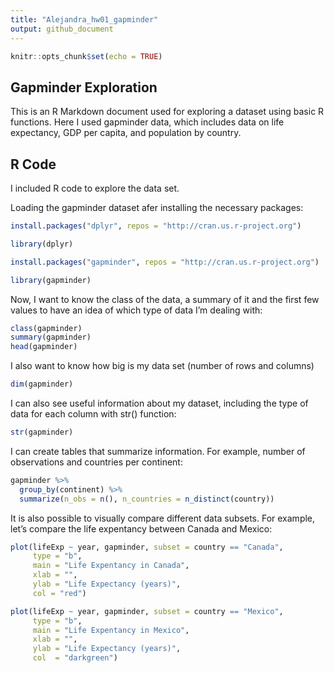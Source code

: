 ```yaml
---
title: "Alejandra_hw01_gapminder"
output: github_document
---
```


```r
knitr::opts_chunk$set(echo = TRUE)
```

## Gapminder Exploration

This is an R Markdown document used for exploring a dataset using basic R functions. Here I used gapminder data, which includes data on life expectancy, GDP per capita, and population by country.

## R Code

I included R code to explore the data set.


Loading the gapminder dataset afer installing the necessary packages:
```r
install.packages("dplyr", repos = "http://cran.us.r-project.org")
```
```r
library(dplyr)
```

```r
install.packages("gapminder", repos = "http://cran.us.r-project.org")
```
```r
library(gapminder)
```


Now, I want to know the class of the data, a summary of it and the first few values to have an idea of which type of data I'm dealing with:
```r
class(gapminder)
summary(gapminder)
head(gapminder)
```
I also want to know how big is my data set (number of rows and columns)

```r
dim(gapminder)
```
I can also see useful information about my dataset, including the type of data for each column with str() function:
```r
str(gapminder)
```
I can create tables that summarize information. For example, number of observations and countries per continent:
```r
gapminder %>%
  group_by(continent) %>%
  summarize(n_obs = n(), n_countries = n_distinct(country))
```

It is also possible to visually compare different data subsets. For example, let's compare the life expentancy between Canada and Mexico:

```r
plot(lifeExp ~ year, gapminder, subset = country == "Canada", 
     type = "b", 
     main = "Life Expentancy in Canada", 
     xlab = "", 
     ylab = "Life Expectancy (years)",
     col = "red")
```


```r
plot(lifeExp ~ year, gapminder, subset = country == "Mexico", 
     type = "b", 
     main = "Life Expentancy in Mexico", 
     xlab = "", 
     ylab = "Life Expectancy (years)",
     col  = "darkgreen")
```
